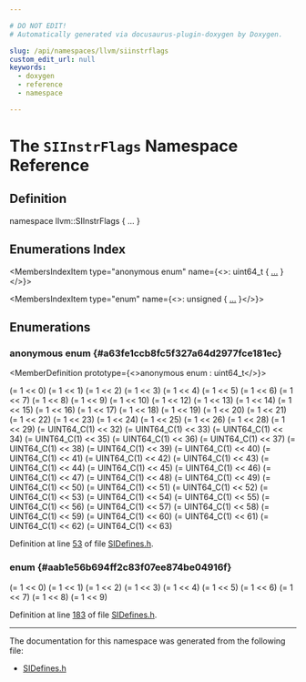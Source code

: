 ```yaml
---

# DO NOT EDIT!
# Automatically generated via docusaurus-plugin-doxygen by Doxygen.

slug: /api/namespaces/llvm/siinstrflags
custom_edit_url: null
keywords:
  - doxygen
  - reference
  - namespace

---
```





# The `SIInstrFlags` Namespace Reference

<DoxygenPage pluginConfig={pluginConfig}>



## Definition

<CodeBlock>namespace llvm::SIInstrFlags &#123; ... &#125;</CodeBlock>

## Enumerations Index

<MembersIndex>

<MembersIndexItem
  type="anonymous enum"
  name={<>: uint64&#95;t &#123; <a href="#a63fe1ccb8fc5f327a64d2977fce181ec">...</a> &#125;</>}>
</MembersIndexItem>

<MembersIndexItem
  type="enum"
  name={<>: unsigned &#123; <a href="#aab1e56b694ff2c83f07ee874be04916f">...</a> &#125;</>}>
</MembersIndexItem>

</MembersIndex>


<SectionDefinition>

## Enumerations

### anonymous enum  {#a63fe1ccb8fc5f327a64d2977fce181ec}

<MemberDefinition
  prototype={<>anonymous enum : uint64&#95;t</>}>

<EnumerationList title="Enumeration values">

<Link id="a63fe1ccb8fc5f327a64d2977fce181ecab20a2dd15666d86af4e1fdeb88b1be7c" />
<EnumerationListItem name="SALU">
 (= 1 &lt;&lt; 0)
</EnumerationListItem>

<Link id="a63fe1ccb8fc5f327a64d2977fce181eca25bdad6e13bc9ed9f9ce690ae614db1c" />
<EnumerationListItem name="VALU">
 (= 1 &lt;&lt; 1)
</EnumerationListItem>

<Link id="a63fe1ccb8fc5f327a64d2977fce181ecaa1db6db58e0bae030fb7277723deb3a9" />
<EnumerationListItem name="SOP1">
 (= 1 &lt;&lt; 2)
</EnumerationListItem>

<Link id="a63fe1ccb8fc5f327a64d2977fce181eca2f0e3ce334e6b7fa59a2822e2770ab1d" />
<EnumerationListItem name="SOP2">
 (= 1 &lt;&lt; 3)
</EnumerationListItem>

<Link id="a63fe1ccb8fc5f327a64d2977fce181ecadad0f2be60062a72d37634705e8aed51" />
<EnumerationListItem name="SOPC">
 (= 1 &lt;&lt; 4)
</EnumerationListItem>

<Link id="a63fe1ccb8fc5f327a64d2977fce181eca95d3d9b72a40bcb9f88738fd86094a62" />
<EnumerationListItem name="SOPK">
 (= 1 &lt;&lt; 5)
</EnumerationListItem>

<Link id="a63fe1ccb8fc5f327a64d2977fce181eca3240de017ea18f8b8daf38bc4d927294" />
<EnumerationListItem name="SOPP">
 (= 1 &lt;&lt; 6)
</EnumerationListItem>

<Link id="a63fe1ccb8fc5f327a64d2977fce181eca0dd2852ae8f20b7261f6d01eb354f1ff" />
<EnumerationListItem name="VOP1">
 (= 1 &lt;&lt; 7)
</EnumerationListItem>

<Link id="a63fe1ccb8fc5f327a64d2977fce181eca600d26b3fa43f262c5ca2270667c0be2" />
<EnumerationListItem name="VOP2">
 (= 1 &lt;&lt; 8)
</EnumerationListItem>

<Link id="a63fe1ccb8fc5f327a64d2977fce181eca40767b966aa194931bb6ce67e3649de7" />
<EnumerationListItem name="VOPC">
 (= 1 &lt;&lt; 9)
</EnumerationListItem>

<Link id="a63fe1ccb8fc5f327a64d2977fce181eca78562688e8d67f7ffa892e4b92311a98" />
<EnumerationListItem name="VOP3">
 (= 1 &lt;&lt; 10)
</EnumerationListItem>

<Link id="a63fe1ccb8fc5f327a64d2977fce181eca4b3bb80273571c42a8b35d5e952034c9" />
<EnumerationListItem name="VOP3P">
 (= 1 &lt;&lt; 12)
</EnumerationListItem>

<Link id="a63fe1ccb8fc5f327a64d2977fce181eca0bd36c4d359999d7043f5fdf440b0c7c" />
<EnumerationListItem name="VINTRP">
 (= 1 &lt;&lt; 13)
</EnumerationListItem>

<Link id="a63fe1ccb8fc5f327a64d2977fce181eca3cb08b10c27a453c57a2708e83859b47" />
<EnumerationListItem name="SDWA">
 (= 1 &lt;&lt; 14)
</EnumerationListItem>

<Link id="a63fe1ccb8fc5f327a64d2977fce181eca06434d3505958806f243119630f8c976" />
<EnumerationListItem name="DPP">
 (= 1 &lt;&lt; 15)
</EnumerationListItem>

<Link id="a63fe1ccb8fc5f327a64d2977fce181eca6edf620aaa09a9f39b50177b8fa809d4" />
<EnumerationListItem name="TRANS">
 (= 1 &lt;&lt; 16)
</EnumerationListItem>

<Link id="a63fe1ccb8fc5f327a64d2977fce181eca2fca87a5855f045ac7f07d8c2814e81f" />
<EnumerationListItem name="MUBUF">
 (= 1 &lt;&lt; 17)
</EnumerationListItem>

<Link id="a63fe1ccb8fc5f327a64d2977fce181eca4863f895381859543f89e4423126a73f" />
<EnumerationListItem name="MTBUF">
 (= 1 &lt;&lt; 18)
</EnumerationListItem>

<Link id="a63fe1ccb8fc5f327a64d2977fce181eca30118e93ea743944a8fa1d846dcbaf37" />
<EnumerationListItem name="SMRD">
 (= 1 &lt;&lt; 19)
</EnumerationListItem>

<Link id="a63fe1ccb8fc5f327a64d2977fce181eca0666b703f5fe8ee884171492fb6a685a" />
<EnumerationListItem name="MIMG">
 (= 1 &lt;&lt; 20)
</EnumerationListItem>

<Link id="a63fe1ccb8fc5f327a64d2977fce181ecaffe2f0079ddf5f206b323cdecec1e655" />
<EnumerationListItem name="VIMAGE">
 (= 1 &lt;&lt; 21)
</EnumerationListItem>

<Link id="a63fe1ccb8fc5f327a64d2977fce181eca68afea1b16331758f09fc0d8c229b86f" />
<EnumerationListItem name="VSAMPLE">
 (= 1 &lt;&lt; 22)
</EnumerationListItem>

<Link id="a63fe1ccb8fc5f327a64d2977fce181eca3f6b33151573e94a6ef7f14b809dbe70" />
<EnumerationListItem name="EXP">
 (= 1 &lt;&lt; 23)
</EnumerationListItem>

<Link id="a63fe1ccb8fc5f327a64d2977fce181ecab0e8527c8c81d2caa91d9b2bd1852574" />
<EnumerationListItem name="FLAT">
 (= 1 &lt;&lt; 24)
</EnumerationListItem>

<Link id="a63fe1ccb8fc5f327a64d2977fce181eca953a5ba3766c4aea8d9b8eeeba722679" />
<EnumerationListItem name="DS">
 (= 1 &lt;&lt; 25)
</EnumerationListItem>

<Link id="a63fe1ccb8fc5f327a64d2977fce181ecaa444d6850530e37d8af98558ce5b25f5" />
<EnumerationListItem name="Spill">
 (= 1 &lt;&lt; 26)
</EnumerationListItem>

<Link id="a63fe1ccb8fc5f327a64d2977fce181ecafe9bf84e87ab9f272db7a7145eb59758" />
<EnumerationListItem name="LDSDIR">
 (= 1 &lt;&lt; 28)
</EnumerationListItem>

<Link id="a63fe1ccb8fc5f327a64d2977fce181eca1440c15f5bea6a1ebb07324b7be433c3" />
<EnumerationListItem name="VINTERP">
 (= 1 &lt;&lt; 29)
</EnumerationListItem>

<Link id="a63fe1ccb8fc5f327a64d2977fce181ecaf5dfd8c9db8b07c80292e662aa96c6a7" />
<EnumerationListItem name="VM_CNT">
 (= UINT64&#95;C(1) &lt;&lt; 32)
</EnumerationListItem>

<Link id="a63fe1ccb8fc5f327a64d2977fce181eca39d5973dbb8033fc504c01227f3eaecf" />
<EnumerationListItem name="EXP_CNT">
 (= UINT64&#95;C(1) &lt;&lt; 33)
</EnumerationListItem>

<Link id="a63fe1ccb8fc5f327a64d2977fce181ecaee110070224119e12075fafd4909dc9c" />
<EnumerationListItem name="LGKM_CNT">
 (= UINT64&#95;C(1) &lt;&lt; 34)
</EnumerationListItem>

<Link id="a63fe1ccb8fc5f327a64d2977fce181ecae51b91ec89e9fd6502c3339d1360c147" />
<EnumerationListItem name="WQM">
 (= UINT64&#95;C(1) &lt;&lt; 35)
</EnumerationListItem>

<Link id="a63fe1ccb8fc5f327a64d2977fce181ecae0063a0501793fcbc332d543bd1541bc" />
<EnumerationListItem name="DisableWQM">
 (= UINT64&#95;C(1) &lt;&lt; 36)
</EnumerationListItem>

<Link id="a63fe1ccb8fc5f327a64d2977fce181eca1fb3a3c9d73c11f77861315b283e3fde" />
<EnumerationListItem name="Gather4">
 (= UINT64&#95;C(1) &lt;&lt; 37)
</EnumerationListItem>

<Link id="a63fe1ccb8fc5f327a64d2977fce181ecabee140fc1b825a6d2690183c503c3040" />
<EnumerationListItem name="Reserved0">
 (= UINT64&#95;C(1) &lt;&lt; 38)
</EnumerationListItem>

<Link id="a63fe1ccb8fc5f327a64d2977fce181ecadaafc9c279a6480f1729929b26a4ad05" />
<EnumerationListItem name="SCALAR_STORE">
 (= UINT64&#95;C(1) &lt;&lt; 39)
</EnumerationListItem>

<Link id="a63fe1ccb8fc5f327a64d2977fce181eca3f90dc3ee0272479ff77f144e37b8abc" />
<EnumerationListItem name="FIXED_SIZE">
 (= UINT64&#95;C(1) &lt;&lt; 40)
</EnumerationListItem>

<Link id="a63fe1ccb8fc5f327a64d2977fce181eca1d721d77b01814df2b05e636aabf51b7" />
<EnumerationListItem name="Reserved1">
 (= UINT64&#95;C(1) &lt;&lt; 41)
</EnumerationListItem>

<Link id="a63fe1ccb8fc5f327a64d2977fce181ecaf0ca8c082f70a5a7bf5d1cee50db3d07" />
<EnumerationListItem name="VOP3_OPSEL">
 (= UINT64&#95;C(1) &lt;&lt; 42)
</EnumerationListItem>

<Link id="a63fe1ccb8fc5f327a64d2977fce181eca55d8f9babd910d3931296db01832f171" />
<EnumerationListItem name="maybeAtomic">
 (= UINT64&#95;C(1) &lt;&lt; 43)
</EnumerationListItem>

<Link id="a63fe1ccb8fc5f327a64d2977fce181ecacff05c63e6ff81eab46dc98fbb55791c" />
<EnumerationListItem name="renamedInGFX9">
 (= UINT64&#95;C(1) &lt;&lt; 44)
</EnumerationListItem>

<Link id="a63fe1ccb8fc5f327a64d2977fce181eca4c00f2292227a96409b86e250bac9b87" />
<EnumerationListItem name="FPClamp">
 (= UINT64&#95;C(1) &lt;&lt; 45)
</EnumerationListItem>

<Link id="a63fe1ccb8fc5f327a64d2977fce181ecaeac247ab12a49434e1142ece1a35379b" />
<EnumerationListItem name="IntClamp">
 (= UINT64&#95;C(1) &lt;&lt; 46)
</EnumerationListItem>

<Link id="a63fe1ccb8fc5f327a64d2977fce181eca1f248cc663b917010c5d5ea2cff9445f" />
<EnumerationListItem name="ClampLo">
 (= UINT64&#95;C(1) &lt;&lt; 47)
</EnumerationListItem>

<Link id="a63fe1ccb8fc5f327a64d2977fce181eca52880c64f523a9a892d8e4d33c3375dd" />
<EnumerationListItem name="ClampHi">
 (= UINT64&#95;C(1) &lt;&lt; 48)
</EnumerationListItem>

<Link id="a63fe1ccb8fc5f327a64d2977fce181ecaacf639f4528a313767923c5575e1828e" />
<EnumerationListItem name="IsPacked">
 (= UINT64&#95;C(1) &lt;&lt; 49)
</EnumerationListItem>

<Link id="a63fe1ccb8fc5f327a64d2977fce181ecadf3e0b276b086c14975adb3e2f00aa2c" />
<EnumerationListItem name="D16Buf">
 (= UINT64&#95;C(1) &lt;&lt; 50)
</EnumerationListItem>

<Link id="a63fe1ccb8fc5f327a64d2977fce181eca125415c6b554fcb76cedd65841141a92" />
<EnumerationListItem name="FlatGlobal">
 (= UINT64&#95;C(1) &lt;&lt; 51)
</EnumerationListItem>

<Link id="a63fe1ccb8fc5f327a64d2977fce181ecade5bdaea3c9b894b4d8d07410372c7f1" />
<EnumerationListItem name="FPDPRounding">
 (= UINT64&#95;C(1) &lt;&lt; 52)
</EnumerationListItem>

<Link id="a63fe1ccb8fc5f327a64d2977fce181ecaccce8eb3ea48e8b0d5f5b7e9e011cc19" />
<EnumerationListItem name="FPAtomic">
 (= UINT64&#95;C(1) &lt;&lt; 53)
</EnumerationListItem>

<Link id="a63fe1ccb8fc5f327a64d2977fce181ecaa0bc33f3818c02a577a8b209d98766cb" />
<EnumerationListItem name="IsMAI">
 (= UINT64&#95;C(1) &lt;&lt; 54)
</EnumerationListItem>

<Link id="a63fe1ccb8fc5f327a64d2977fce181ecabd8ac36f299f3add1ff63d49475d51a5" />
<EnumerationListItem name="IsDOT">
 (= UINT64&#95;C(1) &lt;&lt; 55)
</EnumerationListItem>

<Link id="a63fe1ccb8fc5f327a64d2977fce181eca9a72e6ffd62dc38f5f4b7fd3e1f778da" />
<EnumerationListItem name="FlatScratch">
 (= UINT64&#95;C(1) &lt;&lt; 56)
</EnumerationListItem>

<Link id="a63fe1ccb8fc5f327a64d2977fce181eca9dbc1631e11296bf1f8e95a2111a1bb9" />
<EnumerationListItem name="IsAtomicNoRet">
 (= UINT64&#95;C(1) &lt;&lt; 57)
</EnumerationListItem>

<Link id="a63fe1ccb8fc5f327a64d2977fce181eca046343a654627954ce26d0e7531e12f7" />
<EnumerationListItem name="IsAtomicRet">
 (= UINT64&#95;C(1) &lt;&lt; 58)
</EnumerationListItem>

<Link id="a63fe1ccb8fc5f327a64d2977fce181ecadb719433b001db91973f66b4bc3b6dc8" />
<EnumerationListItem name="IsWMMA">
 (= UINT64&#95;C(1) &lt;&lt; 59)
</EnumerationListItem>

<Link id="a63fe1ccb8fc5f327a64d2977fce181eca4777a05ca68d18f5d938d481ea0127c3" />
<EnumerationListItem name="TiedSourceNotRead">
 (= UINT64&#95;C(1) &lt;&lt; 60)
</EnumerationListItem>

<Link id="a63fe1ccb8fc5f327a64d2977fce181eca31a282e99b9ec37019e46aa2481190e9" />
<EnumerationListItem name="IsNeverUniform">
 (= UINT64&#95;C(1) &lt;&lt; 61)
</EnumerationListItem>

<Link id="a63fe1ccb8fc5f327a64d2977fce181eca0f98bad3dd2f0146ac2135da67847c9d" />
<EnumerationListItem name="GWS">
 (= UINT64&#95;C(1) &lt;&lt; 62)
</EnumerationListItem>

<Link id="a63fe1ccb8fc5f327a64d2977fce181eca2b696c2aeb385ace4a1088a1169606a4" />
<EnumerationListItem name="IsSWMMAC">
 (= UINT64&#95;C(1) &lt;&lt; 63)
</EnumerationListItem>

</EnumerationList>

Definition at line <a href="/docs/api/files/lib/lib/target/lib/target/amdgpu/sidefines-h/#l00053">53</a> of file <a href="/docs/api/files/lib/lib/target/lib/target/amdgpu/sidefines-h">SIDefines.h</a>.
</MemberDefinition>

### enum  {#aab1e56b694ff2c83f07ee874be04916f}

<MemberDefinition
  prototype="enum llvm::SIInstrFlags::ClassFlags : unsigned">

<EnumerationList title="Enumeration values">

<Link id="aab1e56b694ff2c83f07ee874be04916fa652acf31b995a544cc606af5d8547895" />
<EnumerationListItem name="S_NAN">
 (= 1 &lt;&lt; 0)
</EnumerationListItem>

<Link id="aab1e56b694ff2c83f07ee874be04916fa3b711cc2011cca9d0656fb9f576ce06c" />
<EnumerationListItem name="Q_NAN">
 (= 1 &lt;&lt; 1)
</EnumerationListItem>

<Link id="aab1e56b694ff2c83f07ee874be04916faa724c17a66503402aa8d105d0c9f3d20" />
<EnumerationListItem name="N_INFINITY">
 (= 1 &lt;&lt; 2)
</EnumerationListItem>

<Link id="aab1e56b694ff2c83f07ee874be04916fa35d63c63b47d7e803ae4b7f3154bf9c3" />
<EnumerationListItem name="N_NORMAL">
 (= 1 &lt;&lt; 3)
</EnumerationListItem>

<Link id="aab1e56b694ff2c83f07ee874be04916fab01b38d29f480c7f254c6cf82e24cac3" />
<EnumerationListItem name="N_SUBNORMAL">
 (= 1 &lt;&lt; 4)
</EnumerationListItem>

<Link id="aab1e56b694ff2c83f07ee874be04916fa33a84ea8c7168a7b8a2993ee22b7748d" />
<EnumerationListItem name="N_ZERO">
 (= 1 &lt;&lt; 5)
</EnumerationListItem>

<Link id="aab1e56b694ff2c83f07ee874be04916fae5d476f6be0ea2fa04d5dccbf605823a" />
<EnumerationListItem name="P_ZERO">
 (= 1 &lt;&lt; 6)
</EnumerationListItem>

<Link id="aab1e56b694ff2c83f07ee874be04916faac5799ae9795275bfc6370dfa74bcba3" />
<EnumerationListItem name="P_SUBNORMAL">
 (= 1 &lt;&lt; 7)
</EnumerationListItem>

<Link id="aab1e56b694ff2c83f07ee874be04916fa6f2b19adb58a87c191bdc0669c8a2951" />
<EnumerationListItem name="P_NORMAL">
 (= 1 &lt;&lt; 8)
</EnumerationListItem>

<Link id="aab1e56b694ff2c83f07ee874be04916fac3642a81e1e79c9359572b4c9bc9cb45" />
<EnumerationListItem name="P_INFINITY">
 (= 1 &lt;&lt; 9)
</EnumerationListItem>

</EnumerationList>

Definition at line <a href="/docs/api/files/lib/lib/target/lib/target/amdgpu/sidefines-h/#l00183">183</a> of file <a href="/docs/api/files/lib/lib/target/lib/target/amdgpu/sidefines-h">SIDefines.h</a>.
</MemberDefinition>

</SectionDefinition>

<hr/>

The documentation for this namespace was generated from the following file:

<ul>
<li><a href="/docs/api/files/lib/lib/target/lib/target/amdgpu/sidefines-h">SIDefines.h</a></li>
</ul>

</DoxygenPage>
